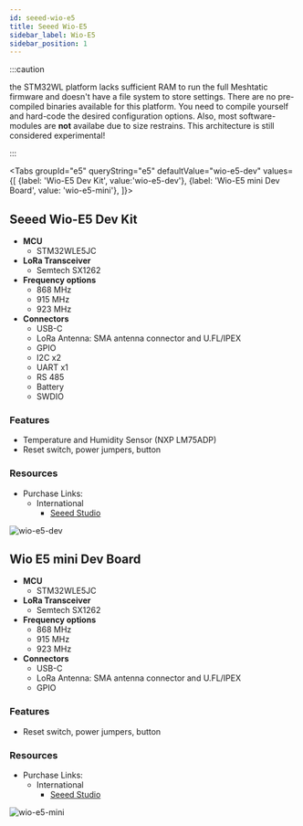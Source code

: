 ```yaml
---
id: seeed-wio-e5
title: Seeed Wio-E5
sidebar_label: Wio-E5
sidebar_position: 1
---
```



:::caution

the STM32WL platform lacks sufficient RAM to run the full Meshtatic firmware and doesn't have a file system to store settings. There are no pre-compiled binaries available for this platform. You need to compile yourself and hard-code the desired configuration options. Also, most software-modules are **not** availabe due to size restrains.
This architecture is still considered experimental!

:::

<Tabs
groupId="e5"
queryString="e5"
defaultValue="wio-e5-dev"
values={[
{label: 'Wio-E5 Dev Kit', value:'wio-e5-dev'},
{label: 'Wio-E5 mini Dev Board', value: 'wio-e5-mini'},
]}>

<TabItem value="wio-e5-dev">

## Seeed Wio-E5 Dev Kit

- **MCU**
  - STM32WLE5JC
- **LoRa Transceiver**
  - Semtech SX1262
- **Frequency options**
  - 868 MHz
  - 915 MHz
  - 923 MHz
- **Connectors**
  - USB-C
  - LoRa Antenna: SMA antenna connector and U.FL/IPEX
  - GPIO
  - I2C x2
  - UART x1
  - RS 485
  - Battery
  - SWDIO

### Features

- Temperature and Humidity Sensor (NXP LM75ADP)
- Reset switch, power jumpers, button

### Resources

- Purchase Links:
  - International
    - [Seeed Studio](https://www.seeedstudio.com/LoRa-E5-Dev-Kit-p-4868.html)

![wio-e5-dev](/img/hardware/seeed/sku113990934_0.webp)

</TabItem>

<TabItem value="wio-e5-mini">

## Wio E5 mini Dev Board

- **MCU**
  - STM32WLE5JC
- **LoRa Transceiver**
  - Semtech SX1262
- **Frequency options**
  - 868 MHz
  - 915 MHz
  - 923 MHz
- **Connectors**
  - USB-C
  - LoRa Antenna: SMA antenna connector and U.FL/IPEX
  - GPIO

### Features

- Reset switch, power jumpers, button

### Resources

- Purchase Links:
  - International
    - [Seeed Studio](https://www.seeedstudio.com/LoRa-E5-mini-STM32WLE5JC-p-4869.html)

![wio-e5-mini](/img/hardware/seeed/4041615358935_.pic_hd.webp)

</TabItem>
</Tabs>
